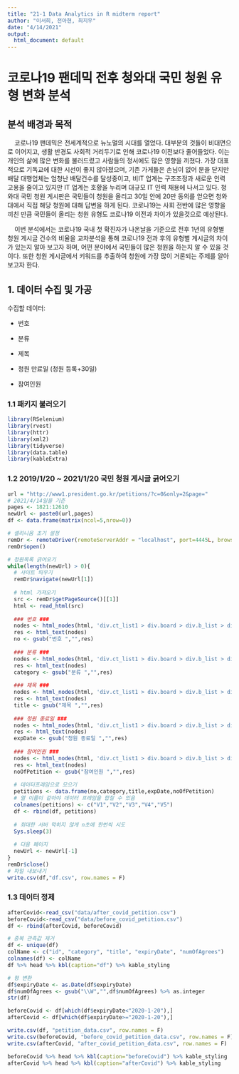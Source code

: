 ```yaml
---
title: "21-1 Data Analytics in R midterm report"
author: "이서희, 전아현, 최지우"
date: "4/14/2021"
output:
  html_document: default
---
```


# 코로나19 팬데믹 전후 청와대 국민 청원 유형 변화 분석

## 분석 배경과 목적

    코로나19 팬데믹은 전세계적으로 뉴노멀의 시대를 열었다. 대부분의 것들이 비대면으로 이어지고, 생활 반경도 사회적 거리두기로 인해 코로나19 이전보다 줄어들었다. 이는 개인의 삶에 많은 변화를 불러드렸고 사람들의 정서에도 많은 영향을 끼쳤다. 가장 대표적으로 기독교에 대한 시선이 좋지 않아졌으며, 기존 가게들은 손님이 없어 문을 닫지만 배달 대행업체는 엄청난 배달건수를 달성중이고, 비IT 업계는 구조조정과 새로운 인력 고용을 줄이고 있지만 IT 업계는 호황을 누리며 대규모 IT 인력 채용에 나서고 있다. 청와대 국민 청원 게시판은 국민들이 청원을 올리고 30일 안에 20만 동의를 얻으면 청와대에서 직접 해당 청원에 대해 답변을 하게 된다. 코로나19는 사회 전반에 많은 영향을 끼친 만큼 국민들이 올리는 청원 유형도 코로나19 이전과 차이가 있을것으로 예상된다.

    이번 분석에서는 코로나19 국내 첫 확진자가 나온날을 기준으로 전후 1년의 유형별 청원 게시글 건수의 비율을 교차분석을 통해 코로나19 전과 후의 유형별 게시글의 차이가 있는지 알아 보고자 하며, 어떤 분야에서 국민들이 많은 청원을 하는지 알 수 있을 것이다. 또한 청원 게시글에서 키워드를 추출하여 청원에 가장 많이 거론되는 주제를 알아보고자 한다.

## 1. 데이터 수집 및 가공

수집할 데이터:

-   번호

-   분류

-   제목

-   청원 만료일 (청원 등록+30일)

-   참여인원

### 1.1 패키지 불러오기

```r
library(RSelenium)
library(rvest)
library(httr)
library(xml2)
library(tidyverse)
library(data.table)
library(kableExtra)
```

### 1.2 2019/1/20 \~ 2021/1/20 국민 청원 게시글 긁어오기

```r
url = "http://www1.president.go.kr/petitions/?c=0&only=2&page="
# 2021/4/14일을 기준
pages <- 1821:12610
newUrl <- paste0(url,pages)
df <- data.frame(matrix(ncol=5,nrow=0))
```

```r
# 셀리니움 초기 설정
remDr <- remoteDriver(remoteServerAddr = "localhost", port=4445L, browserName = "chrome")
remDr$open()

# 청원목록 긁어오기
while(length(newUrl) > 0){
  # 사이트 띄우기
  remDr$navigate(newUrl[1])
  
  # html 가져오기
  src <- remDr$getPageSource()[[1]]
  html <- read_html(src)
  
  ### 번호 ###
  nodes <- html_nodes(html, 'div.ct_list1 > div.board > div.b_list > div.bl_body > ul.petition_list > li > div.bl_wrap > div.bl_no')
  res <- html_text(nodes)
  no <- gsub("번호 ","",res)
  
  ### 분류 ###
  nodes <- html_nodes(html, 'div.ct_list1 > div.board > div.b_list > div.bl_body > ul.petition_list > li > div.bl_wrap > div.wv_category:not(.sound_only)')
  res <- html_text(nodes)
  category <- gsub("분류 ","",res)
  
  ### 제목 ###
  nodes <- html_nodes(html, 'div.ct_list1 > div.board > div.b_list > div.bl_body > ul.petition_list > li > div.bl_wrap > div.bl_subject > a')
  res <- html_text(nodes)
  title <- gsub("제목 ","",res)
  
  ### 청원 종료일 ###
  nodes <- html_nodes(html, 'div.ct_list1 > div.board > div.b_list > div.bl_body > ul.petition_list > li > div.bl_wrap > div.bl_date')
  res <- html_text(nodes)
  expDate <- gsub("청원 종료일 ","",res)
  
  ### 참여인원 ###
  nodes <- html_nodes(html, 'div.ct_list1 > div.board > div.b_list > div.bl_body > ul.petition_list > li > div.bl_wrap > div.bl_agree')
  res <- html_text(nodes)
  noOfPetition <- gsub("참여인원 ","",res)
  
  # 데이터프레임으로 모으기
  petitions <- data.frame(no,category,title,expDate,noOfPetition)
  # 열 이름이 같아야 데이터 프레임을 합칠 수 있음
  colnames(petitions) <- c("V1","V2","V3","V4","V5")
  df <- rbind(df, petitions)
  
  # 최대한 서버 막히지 않게 n초에 한번씩 시도
  Sys.sleep(3)
  
  # 다음 페이지
  newUrl <- newUrl[-1]
}
remDr$close()
# 파일 내보내기
write.csv(df,"df.csv", row.names = F)
```

### 1.3 데이터 정제

```r
afterCovid<-read_csv("data/after_covid_petition.csv")
beforeCovid<-read_csv("data/before_covid_petition.csv")
df <- rbind(afterCovid, beforeCovid)
```

```r
# 중복 관측값 제거
df <- unique(df)
colName <- c("id", "category", "title", "expiryDate", "numOfAgrees")
colnames(df) <- colName
df %>% head %>% kbl(caption="df") %>% kable_styling
```

```r
# 형 변환
df$expiryDate <- as.Date(df$expiryDate)
df$numOfAgrees <- gsub("\\W","",df$numOfAgrees) %>% as.integer
str(df)

beforeCovid <- df[which(df$expiryDate<"2020-1-20"),]
afterCovid <- df[which(df$expiryDate>="2020-1-20"),]

write.csv(df, "petition_data.csv", row.names = F)
write.csv(beforeCovid, "before_covid_petition_data.csv", row.names = F)
write.csv(afterCovid, "after_covid_petition_data.csv", row.names = F)

beforeCovid %>% head %>% kbl(caption="beforeCovid") %>% kable_styling
afterCovid %>% head %>% kbl(caption="afterCovid") %>% kable_styling
```
